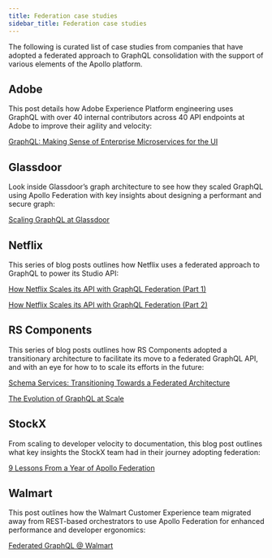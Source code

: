 ```yaml
---
title: Federation case studies
sidebar_title: Federation case studies
---
```


The following is curated list of case studies from companies that have adopted a federated approach to GraphQL consolidation with the support of various elements of the Apollo platform.

## Adobe

This post details how Adobe Experience Platform engineering uses GraphQL with over 40 internal contributors across 40 API endpoints at Adobe to improve their agility and velocity:

[GraphQL: Making Sense of Enterprise Microservices for the UI](https://medium.com/adobetech/graphql-making-sense-of-enterprise-microservices-for-the-ui-46fc8f5a5301)

## Glassdoor

Look inside Glassdoor’s graph architecture to see how they scaled GraphQL using Apollo Federation with key insights about designing a performant and secure graph:

[Scaling GraphQL at Glassdoor](https://www.apollographql.com/graphql-summit/scaling-graphql-at-glassdoor)

## Netflix

This series of blog posts outlines how Netflix uses a federated approach to GraphQL to power its Studio API:

[How Netflix Scales its API with GraphQL Federation (Part 1)](https://netflixtechblog.com/how-netflix-scales-its-api-with-graphql-federation-part-1-ae3557c187e2)

[How Netflix Scales its API with GraphQL Federation (Part 2)](https://netflixtechblog.com/how-netflix-scales-its-api-with-graphql-federation-part-2-bbe71aaec44a)

## RS Components

This series of blog posts outlines how RS Components adopted a transitionary architecture to facilitate its move to a federated GraphQL API, and with an eye for how to to scale its efforts in the future:

[Schema Services: Transitioning Towards a Federated Architecture](https://www.apollographql.com/blog/schema-services-transitioning-towards-a-federated-graphql-architecture/)

[The Evolution of GraphQL at Scale](https://www.apollographql.com/blog/the-evolution-of-graphql-at-scale/)

## StockX

From scaling to developer velocity to documentation, this blog post outlines what key insights the StockX team had in their journey adopting federation:

[9 Lessons From a Year of Apollo Federation](https://www.apollographql.com/blog/9-lessons-from-a-year-of-apollo-federation/)

## Walmart

This post outlines how the Walmart Customer Experience team migrated away from REST-based orchestrators to use Apollo Federation for enhanced performance and developer ergonomics:

[Federated GraphQL @ Walmart](https://medium.com/walmartglobaltech/federated-graphql-walmart-bfc85c2553de)
